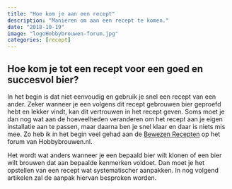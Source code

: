 ```yaml
---
title: "Hoe kom je aan een recept"
description: "Manieren om aan een recept te komen."
date: "2018-10-19"
image: "logoHobbybrouwen-forum.jpg"
categories: [recept]
---
```


## Hoe kom je tot een recept voor een goed en succesvol bier?

In het begin is dat niet eenvoudig en gebruik je snel een recept van een ander. Zeker wanneer je een volgens dit recept gebrouwen bier geproefd hebt en lekker vindt, kan dit vertrouwen in het recept geven. Soms moet je dan nog wat aan de hoeveelheden veranderen om het recept aan je eigen installatie aan te passen, maar daarna ben je snel klaar en daar is niets mis mee. Zo heb ik in het begin veel gehad aan de [Bewezen Recepten](https://www.hobbybrouwen.nl/forum/index.php?topic=4459.0) op het forum van Hobbybrouwen.nl.

Het wordt wat anders wanneer je een bepaald bier wilt klonen of een bier wilt brouwen dat aan bepaalde kenmerken voldoet. Dan moet je het opstellen van een recept wat systematischer aanpakken. In nog volgend artikelen zal de aanpak hiervan besproken worden.
